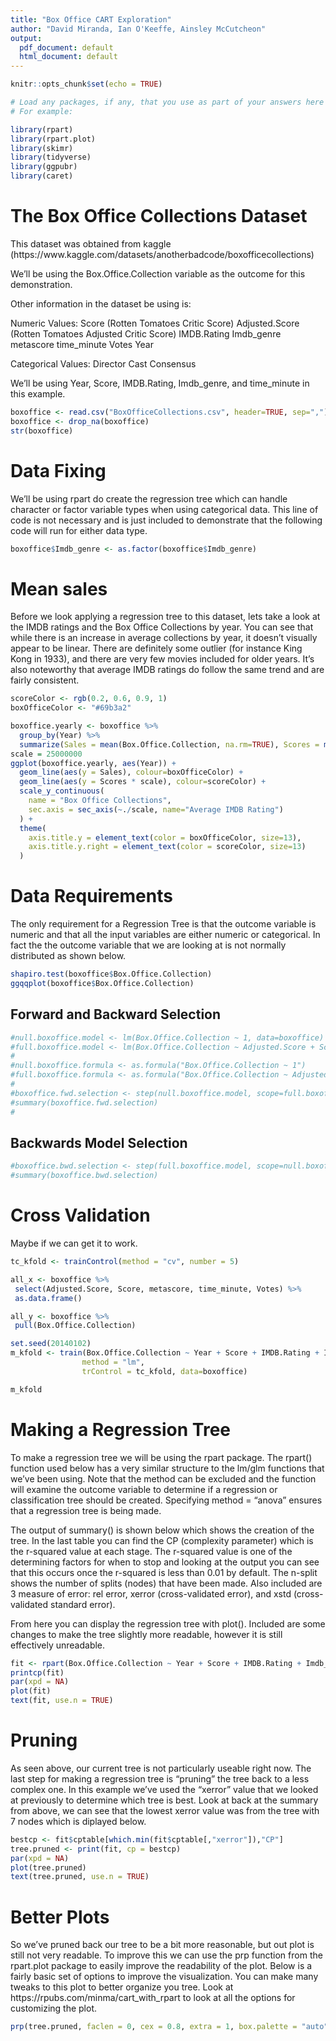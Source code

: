 ```yaml
---
title: "Box Office CART Exploration"
author: "David Miranda, Ian O'Keeffe, Ainsley McCutcheon"
output:
  pdf_document: default
  html_document: default
---
```


```r
knitr::opts_chunk$set(echo = TRUE)

# Load any packages, if any, that you use as part of your answers here
# For example: 

library(rpart)
library(rpart.plot)
library(skimr)
library(tidyverse)
library(ggpubr)
library(caret)
```

# The Box Office Collections Dataset

This dataset was obtained from kaggle (https://www.kaggle.com/datasets/anotherbadcode/boxofficecollections)

We'll be using the Box.Office.Collection variable as the outcome for this demonstration.

Other information in the dataset be using is:

  Numeric Values:
    Score (Rotten Tomatoes Critic Score)
    Adjusted.Score (Rotten Tomatoes Adjusted Critic Score)
    IMDB.Rating
    Imdb_genre
    metascore
    time_minute
    Votes
    Year
  
  Categorical Values:
    Director
    Cast
    Consensus

We'll be using Year, Score, IMDB.Rating, Imdb_genre, and time_minute in this example.

```r
boxoffice <- read.csv("BoxOfficeCollections.csv", header=TRUE, sep=",")
boxoffice <- drop_na(boxoffice)
str(boxoffice)
```

# Data Fixing

We'll be using rpart do create the regression tree which can handle character or factor variable types when using categorical data. This line of code is not necessary and is just included to demonstrate that the following code will run for either data type.

```r
boxoffice$Imdb_genre <- as.factor(boxoffice$Imdb_genre)
```

# Mean sales

Before we look applying a regression tree to this dataset, lets take a look at the IMDB ratings and the Box Office Collections by year. You can see that while there is an increase in average collections by year, it doesn't visually appear to be linear. There are definitely some outlier (for instance King Kong in 1933), and there are very few movies included for older years. It's also noteworthy that average IMDB ratings do follow the same trend and are fairly consistent.

```r
scoreColor <- rgb(0.2, 0.6, 0.9, 1)
boxOfficeColor <- "#69b3a2"

boxoffice.yearly <- boxoffice %>%
  group_by(Year) %>%
  summarize(Sales = mean(Box.Office.Collection, na.rm=TRUE), Scores = mean(IMDB.Rating, na.rm=TRUE))
scale = 25000000
ggplot(boxoffice.yearly, aes(Year)) +
  geom_line(aes(y = Sales), colour=boxOfficeColor) +
  geom_line(aes(y = Scores * scale), colour=scoreColor) +   
  scale_y_continuous(
    name = "Box Office Collections",
    sec.axis = sec_axis(~./scale, name="Average IMDB Rating")
  ) +
  theme(
    axis.title.y = element_text(color = boxOfficeColor, size=13),
    axis.title.y.right = element_text(color = scoreColor, size=13)
  )
```

# Data Requirements

The only requirement for a Regression Tree is that the outcome variable is numeric and that all the input variables are either numeric or categorical. In fact the the outcome variable that we are looking at is not normally distributed as shown below.

```r
shapiro.test(boxoffice$Box.Office.Collection)
ggqqplot(boxoffice$Box.Office.Collection)
```

## Forward and Backward Selection
```r
#null.boxoffice.model <- lm(Box.Office.Collection ~ 1, data=boxoffice)
#full.boxoffice.model <- lm(Box.Office.Collection ~ Adjusted.Score + Score + IMDB.Rating + metascore + #time_minute + Votes, data=boxoffice)
#
#null.boxoffice.formula <- as.formula("Box.Office.Collection ~ 1")
#full.boxoffice.formula <- as.formula("Box.Office.Collection ~ Adjusted.Score + Score + IMDB.Rating + metascore #+ time_minute + Votes")
#
#boxoffice.fwd.selection <- step(null.boxoffice.model, scope=full.boxoffice.formula, direction="forward", #trace=1)
#summary(boxoffice.fwd.selection)
#
```
## Backwards Model Selection
```r
#boxoffice.bwd.selection <- step(full.boxoffice.model, scope=null.boxoffice.formula, direction="backward", #trace=1)
#summary(boxoffice.bwd.selection)
```
# Cross Validation

Maybe if we can get it to work.

```r
tc_kfold <- trainControl(method = "cv", number = 5)

all_x <- boxoffice %>%
 select(Adjusted.Score, Score, metascore, time_minute, Votes) %>%
 as.data.frame()

all_y <- boxoffice %>%
 pull(Box.Office.Collection)

set.seed(20140102)
m_kfold <- train(Box.Office.Collection ~ Year + Score + IMDB.Rating + Imdb_genre + time_minute,
                method = "lm",
                trControl = tc_kfold, data=boxoffice)

m_kfold
```

# Making a Regression Tree

To make a regression tree we will be using the rpart package. The rpart() function used below has a very similar structure to the lm/glm functions that we've been using. Note that the method can be excluded and the function will examine the outcome variable to determine if a regression or classification tree should be created. Specifying method = "anova" ensures that a regression tree is being made.

The output of summary() is shown below which shows the creation of the tree. In the last table you can find the CP (complexity parameter) which is the r-squared value at each stage. The r-squared value is one of the determining factors for when to stop and looking at the output you can see that this occurs once the r-squared is less than 0.01 by default. The n-split shows the number of splits (nodes) that have been made. Also included are 3 measure of error: rel error, xerror (cross-validated error), and xstd (cross-validated standard error).

From here you can display the regression tree with plot(). Included are some changes to make the tree slightly more readable, however it is still effectively unreadable.

```r
fit <- rpart(Box.Office.Collection ~ Year + Score + IMDB.Rating + Imdb_genre + time_minute, data = boxoffice, method = "anova")
printcp(fit)
par(xpd = NA)
plot(fit)
text(fit, use.n = TRUE)
```

# Pruning

As seen above, our current tree is not particularly useable right now. The last step for making a regression tree is "pruning" the tree back to a less complex one. In this example we've used the "xerror" value that we looked at previously to determine which tree is best. Look at back at the summary from above, we can see that the lowest xerror value was from the tree with 7 nodes which is diplayed below.

```r
bestcp <- fit$cptable[which.min(fit$cptable[,"xerror"]),"CP"]
tree.pruned <- print(fit, cp = bestcp)
par(xpd = NA)
plot(tree.pruned)
text(tree.pruned, use.n = TRUE)
```

# Better Plots

So we've pruned back our tree to be a bit more reasonable, but out plot is still not very readable. To improve this we can use the prp function from the rpart.plot package to easily improve the readability of the plot. Below is a fairly basic set of options to improve the visualization. You can make many tweaks to this plot to better organize you tree. Look at https://rpubs.com/minma/cart_with_rpart to look at all the options for customizing the plot.

```r
prp(tree.pruned, faclen = 0, cex = 0.8, extra = 1, box.palette = "auto")
```